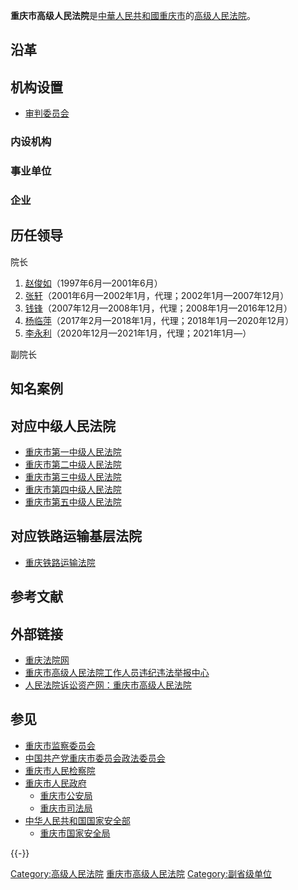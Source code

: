 {{Expand|time=2013-02-15}}
{{Infobox PRCG
|机构名称=重庆市高级人民法院
|标志1=National Emblem of the People's Republic of China.svg
|职位1=院长
|人员1=[[李永利|李永利]]
|衔级1=[[二级大法官|二级大法官]]
|上诉法院=[[中华人民共和国最高人民法院|中华人民共和国最高人民法院]]
|业务上级=[[中华人民共和国最高人民法院|中华人民共和国最高人民法院]]
|组织上级=[[重庆市人民代表大会|重庆市人民代表大会]]<br />[[重庆市人民代表大会常务委员会|重庆市人民代表大会常务委员会]]
|中共上级=[[中国共产党重庆市委员会|中国共产党重庆市委员会]]
|中共本级=中国共产党重庆市高级人民法院党组
|机构类型=[[高级人民法院|高级人民法院]]
|行政级别=副省级
|授权法源=[[中华人民共和国宪法|中华人民共和国宪法]]
|组织法规=[[中华人民共和国人民法院组织法|中华人民共和国人民法院组织法]]
|地址1=[[重庆市|重庆市]][[渝北区|渝北区]]红锦大道58号
|网站=重庆法院网
|网址=http://cqfy.chinacourt.org/
|成立时间=
|时期1=
|机构1=
}}

'''重庆市高级人民法院'''是[[中華人民共和國|中華人民共和國]][[重庆市|重庆市]]的[[高级人民法院|高级人民法院]]。

==沿革==

==机构设置==
*[[审判委员会|审判委员会]]
===内设机构===
===事业单位===
===企业===

==历任领导==
;院长
#[[赵俊如|赵俊如]]（1997年6月—2001年6月）
#[[张轩|张轩]]（2001年6月—2002年1月，代理；2002年1月—2007年12月）
#[[钱锋|钱锋]]（2007年12月—2008年1月，代理；2008年1月—2016年12月）
#[[杨临萍|杨临萍]]（2017年2月—2018年1月，代理；2018年1月—2020年12月）
#[[李永利|李永利]]（2020年12月—2021年1月，代理；2021年1月—）

;副院长

==知名案例==

==对应中级人民法院==
*[[重庆市第一中级人民法院|重庆市第一中级人民法院]]
*[[重庆市第二中级人民法院|重庆市第二中级人民法院]]
*[[重庆市第三中级人民法院|重庆市第三中级人民法院]]
*[[重庆市第四中级人民法院|重庆市第四中级人民法院]]
*[[重庆市第五中级人民法院|重庆市第五中级人民法院]]

==对应铁路运输基层法院==
*[[重庆铁路运输法院|重庆铁路运输法院]]

==参考文献==
{{Reflist}}

==外部链接== 
*[http://cqfy.chinacourt.org/ 重庆法院网] {{Wayback|url=http://cqfy.chinacourt.org/ |date=20120918210716 }}
*[http://jubao.court.gov.cn/chq 重庆市高级人民法院工作人员违纪违法举报中心] {{Wayback|url=http://jubao.court.gov.cn/chq |date=20170415201013 }}
*[https://web.archive.org/web/20170415103909/http://www.rmfysszc.gov.cn/statichtml/rm_sindex/111/rm_sindex.shtml 人民法院诉讼资产网：重庆市高级人民法院]

== 参见 ==
{{Portal|中华人民共和国|法律|重庆}}
* [[重庆市监察委员会|重庆市监察委员会]]
* [[中国共产党重庆市委员会政法委员会|中国共产党重庆市委员会政法委员会]]
* [[重庆市人民检察院|重庆市人民检察院]]
* [[重庆市人民政府|重庆市人民政府]]
** [[重庆市公安局|重庆市公安局]]
** [[重庆市司法局|重庆市司法局]]
* [[中华人民共和国国家安全部|中华人民共和国国家安全部]]
** [[重庆市国家安全局|重庆市国家安全局]]

{{-}}
{{党和国家机构|重庆市|level=高级}}
{{中华人民共和国各省级行政区|审判机关}}
{{中华人民共和国法院|地}}
{{重庆市领导人}}
{{重庆市政法系统主要领导人}}

[[Category:高级人民法院|Category:高级人民法院]]
[[Category:重庆市高级人民法院|]]
[[Category:副省级单位|Category:副省级单位]]